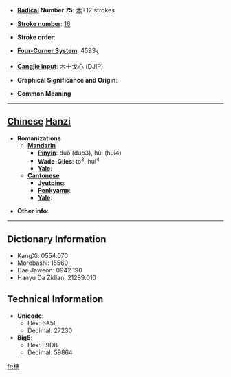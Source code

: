 * '''[[Wiktionary:Chinese radical index| Radical]] Number 75''': [[Wiktionary:Chinese radical index 木|木]]+12 strokes

* '''[[Wiktionary:Chinese total strokes index|Stroke number]]''': [[Wiktionary:Chinese total strokes index 16|16]]

* '''Stroke order''': 

* '''[[Wiktionary:Chinese four corner index|Four-Corner System]]''': 4593<sub>3</sub>

* '''[[Wiktionary:Chinese Cangjie index|Cangjie input]]''': 木十戈心 (DJIP)

* '''Graphical Significance and Origin''': 

* '''Common Meaning'''

----

== [[Chinese]] [[Hanzi]] ==

* '''Romanizations'''
** '''[[Mandarin]]'''
*** '''[[Pinyin]]''': duǒ (duo3), hùi (hui4)
*** '''[[Wade-Giles]]''': to<sup>3</sup>, hui<sup>4</sup>
*** '''[[Yale]]''': 
** '''[[Cantonese]]'''
*** '''[[Jyutping]]''':
*** '''[[Penkyamp]]''': 
*** '''[[Yale]]''': 

* '''Other info''': 

----

== Dictionary Information ==

* KangXi: 0554.070
* Morobashi: 15560
* Dae Jaweon: 0942.190
* Hanyu Da Zidian: 21289.010

== Technical Information ==

* '''Unicode''':
** Hex: 6A5E
** Decimal: 27230
* '''Big5''':
** Hex: E9D8
** Decimal: 59864

[[fr:橞]]